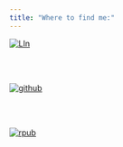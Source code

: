 ```yaml
---
title: "Where to find me:"
---
```


[![LIn](./immagini/linkedin.png)](https://www.linkedin.com/in/fabio-paderi-3a88a8b8/)

<br><br>

[![github](./immagini/github.png)](https://github.com/paderifabio)

<br><br>

[![rpub](./immagini/rpub.png)](http://rpubs.com/FabioPaderi)

<br><br>

